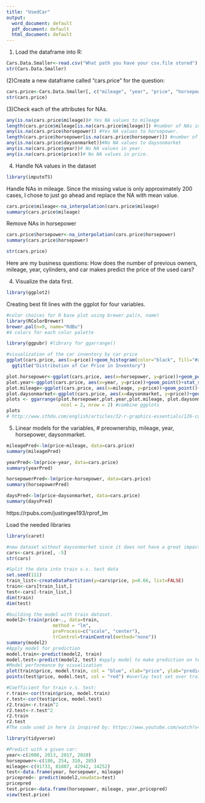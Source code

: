 ```yaml
---
title: "UsedCar"
output:
  word_document: default
  pdf_document: default
  html_document: default
---
```

(1) Load the dataframe into R:

```r
Cars.Data.Smaller<-read.csv("What path you have your csv.file stored")
str(Cars.Data.Smaller)
```

(2)Create a new dataframe called "cars.price" for the question: 
```r
cars.price<-Cars.Data.Smaller[, c("mileage", "year", "price", "horsepower", "daysonmarket")]
str(cars.price)
```

(3)Check each of the attributes for NAs.

```r
any(is.na(cars.price$mileage))# Yes NA values to mileage 
length(cars.price$mileage[is.na(cars.price$mileage)]) #number of NAs in owner_count is 282.
any(is.na(cars.price$horsepower)) #Yes NA values to horsepower.
length(cars.price$horsepower[is.na(cars.price$horsepower)]) #number of NAs in horsepower is 209.
any(is.na(cars.price$daysonmarket))#No NA values to daysonmarket
any(is.na(cars.price$year))# No NA values in year.
any(is.na(cars.price$price))# No NA values in price. 
```

(4) Handle NA values in the dataset
```r
library(imputeTS)
```

Handle NAs in mileage. Since the missing value is only approximately 200 cases, I chose to just go ahead and replace the NA with mean value. 
```r
cars.price$mileage<-na_interpolation(cars.price$mileage)
summary(cars.price$mileage)
```
Remove NAs in horsepower
```r
cars.price$horsepower<-na_interpolation(cars.price$horsepower)
summary(cars.price$horsepower)
```

```r
str(cars.price)
```

Here are my business questions:  How does the number of previous owners, mileage, year, cylinders, and car makes predict the price of the used cars?

4. Visualize the data first. 
```r
library(ggplot2)
```
Creating best fit lines with the ggplot for four variables. 
```r
#color choices for R base plot using brewer.pal(n, name)
library(RColorBrewer)
brewer.pal(n=9, name="RdBu")
#4 colors for each color palette 
```
```r
library(ggpubr) #library for ggarrange()
```

```r
#visualization of the car inventory by car price 
ggplot(cars.price, aes(x=price))+geom_histogram(color="black", fill="#a1e9f0")+
  ggtitle("Distribution of Car Price in Inventory")
```


```r
plot.horsepower<-ggplot(cars.price, aes(x=horsepower, y=price))+geom_point()+stat_smooth(method="lm", col="#D6604D")+ggtitle("Price~Horsepower")
plot.year<-ggplot(cars.price, aes(x=year, y=price))+geom_point()+stat_smooth(method="lm", col="#F4A582")+ggtitle("Price~Year")
plot.mileage<-ggplot(cars.price, aes(x=mileage, y=price))+geom_point()+stat_smooth(method="lm", col="#92C5DE")+ggtitle("Price~Mileage") #figure out why the abline is below zero 
plot.daysonmarket<-ggplot(cars.price, aes(x=daysonmarket, y=price))+geom_point()+stat_smooth(method="lm", col="#2166AC")+ggtitle("Price~Daysonmarket")
plots <- ggarrange(plot.horsepower,plot.year,plot.mileage, plot.daysonmarket,
                    ncol = 2, nrow = 2) #combine ggplots
plots
# http://www.sthda.com/english/articles/32-r-graphics-essentials/126-combine-multiple-ggplots-in-one-graph/
```


5. Linear models for the variables, # preownership, mileage, year, horsepower, daysonmarket.

```r
mileagePred<-lm(price~mileage, data=cars.price)
summary(mileagePred)
```


```r
yearPred<-lm(price~year, data=cars.price)
summary(yearPred)
```

```r
horsepowerPred<-lm(price~horsepower, data=cars.price)
summary(horsepowerPred)
```

```r
daysPred<-lm(price~daysonmarket, data=cars.price)
summary(daysPred)
```

https://rpubs.com/justingee193/rprof_lm 

Load the needed libraries
```r
library(caret)
```

```r
#new dataset without daysonmarket since it does not have a great impact on the car price
cars<-cars.price[, -5]
str(cars)
```


```r
#Split the data into train v.s. test data
set.seed(111)
train_list<-createDataPartition(y=cars$price, p=0.66, list=FALSE)
train<-cars[train_list,]
test<-cars[-train_list,]
dim(train)
dim(test)
```

```r
#building the model with train dataset. 
model2<-train(price~., data=train,
                 method = "lm", 
                 preProcess=c("scale", "center"),
                 trControl=trainControl(method="none")) 
summary(model2)
#Apply model for prediction
model.train<-predict(model2, train)
model.test<-predict(model2, test) #apply model to make prediction on test dataset 
#Model performance by visualization 
plot(train$price, model.train, col = "blue", xlab="price", ylab="predicted",sub = "Model performance for train v.s. test")
points(test$price, model.test, col = "red") #overlay test set over train set. 
```

```r
#Coefficient for train v.s. test: 
r.train<-cor(train$price, model.train)
r.test<-cor(test$price, model.test)
r2.train<-r.train^2
r2.test<-r.test^2
r2.train
r2.test
#The code used in here is inspired by: https://www.youtube.com/watch?v=el8xP38SWdk&ab_channel=DataProfessor 
```
```r
library(tidyverse)
```

```r
#Predict with a given car:
year<-c(2008, 2013, 2017, 2020)
horsepower<-c(186, 254, 310, 285)
mileage<-c(91733, 81807, 42942, 14252)
test<-data.frame(year, horsepower, mileage)
pricepred<- predict(model2,newdata=test)
pricepred
test.price<-data.frame(horsepower, mileage, year,pricepred)
view(test.price)
```




